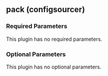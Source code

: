 ## pack (configsourcer)

### Required Parameters

This plugin has no required parameters.

### Optional Parameters

This plugin has no optional parameters.

